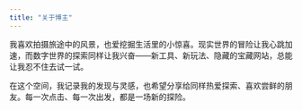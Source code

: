 ```yaml
---
title: "关于博主"
---
```


<div style={{ height: '2rem' }} />

我喜欢拍摄旅途中的风景，也爱挖掘生活里的小惊喜。现实世界的冒险让我心跳加速，而数字世界的探索同样让我兴奋——新工具、新玩法、隐藏的宝藏网站，总能让我忍不住去试一试。

在这个空间，我记录我的发现与灵感，也希望分享给同样热爱探索、喜欢尝鲜的朋友。每一次点击、每一次出发，都是一场新的探险。
